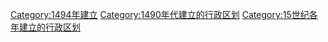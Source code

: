 {{Cat topic in year| topic=建立的行政区划|year=1494}}
[[Category:1494年建立|Category:1494年建立]]
[[Category:1490年代建立的行政区划|Category:1490年代建立的行政区划]]
[[Category:15世纪各年建立的行政区划|Category:15世纪各年建立的行政区划]]